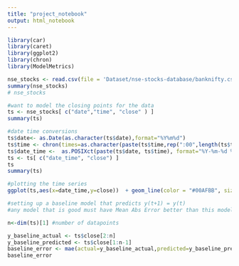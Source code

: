 ```yaml
---
title: "project_notebook"
output: html_notebook
---
```



```r
library(car)
library(caret)
library(ggplot2)
library(chron)
library(ModelMetrics)

```

```r

nse_stocks <- read.csv(file = 'Dataset/nse-stocks-database/banknifty.csv')
summary(nse_stocks)
# nse_stocks

```

```r
#want to model the closing points for the data 
ts <- nse_stocks[ c("date","time", "close" ) ]   
summary(ts)

#date time conversions 
ts$date<- as.Date(as.character(ts$date),format="%Y%m%d")
ts$time <- chron(times=as.character(paste(ts$time,rep(":00",length(ts$time)))))
ts$date_time <-  as.POSIXct(paste(ts$date, ts$time), format="%Y-%m-%d %H:%M:%S")
ts <- ts[ c("date_time", "close") ]
ts
summary(ts)

#plotting the time series
ggplot(ts,aes(x=date_time,y=close))  + geom_line(color = "#00AFBB", size = 1) 


```

```r
#setting up a baseline model that predicts y(t+1) = y(t)
#any model that is good must have Mean Abs Error better than this model

n<-dim(ts)[1] #number of datapoints

y_baseline_actual <- ts$close[2:n]
y_baseline_predicted <- ts$close[1:n-1]
baseline_error <- mae(actual=y_baseline_actual,predicted=y_baseline_predicted)
baseline_error
```
